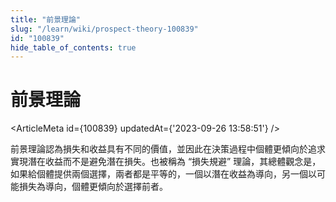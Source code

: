 ```yaml
---
title: "前景理論"
slug: "/learn/wiki/prospect-theory-100839"
id: "100839"
hide_table_of_contents: true
---
```



# 前景理論

<ArticleMeta id={100839} updatedAt={'2023-09-26 13:58:51'} />
<div className='border-solid border-b border-t-0 my-4 border-[var(--ifm-color-gray-300)]' />

前景理論認為損失和收益具有不同的價值，並因此在決策過程中個體更傾向於追求實現潛在收益而不是避免潛在損失。也被稱為 “損失規避” 理論，其總體觀念是，如果給個體提供兩個選擇，兩者都是平等的，一個以潛在收益為導向，另一個以可能損失為導向，個體更傾向於選擇前者。
